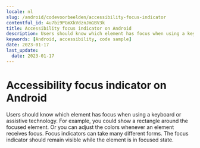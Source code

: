 ```yaml
---
locale: nl
slug: /android/codevoorbeelden/accessibility-focus-indicator
contentful_id: 4u7bi9PGmXkVdznJmGBV3k
title: Accessibility focus indicator on Android
description: Users should know which element has focus when using a keyboard or assistive technology.
keywords: [Android, accessibility, code sample]
date: 2023-01-17
last_update:
  date: 2023-01-17
---
```


# Accessibility focus indicator on Android

Users should know which element has focus when using a keyboard or assistive technology. For example, you could show a rectangle around the focused element. Or you can adjust the colors whenever an element receives focus. Focus indicators can take many different forms. The focus indicator should remain visible while the element is in focused state.

<CodeSample id="accessibility-focus-indicator" locale="nl" platform="android"/>
